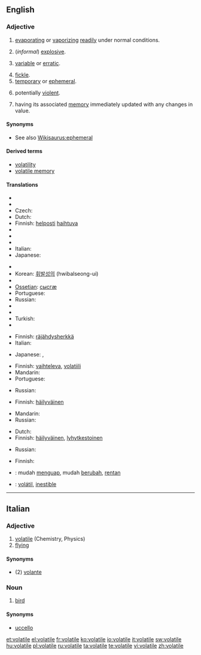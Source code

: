 ==English==
{{wikipedia}}

===Adjective===
{{infl|en|adjective}}

# {{physics}} [[evaporating]] or [[vaporizing]] [[readily]] under normal conditions.
# {{context|of a substance}} (''informal'') [[explosive]].
# {{context|of a price etc}} [[variable]] or [[erratic]].
# [[fickle]].
# [[temporary]] or [[ephemeral]].
# {{context|of a situation}} potentially [[violent]].
# {{computing|of a variable}} having its associated [[memory]] immediately updated with any changes in value.

====Synonyms====
* See also [[Wikisaurus:ephemeral]]

====Derived terms====
* [[volatility]]
* [[volatile memory]]

====Translations====
{{trans-top|evaporating or vaporizing readily under normal conditions}}
* {{trreq|Afrikaans}}
* {{trreq|Chinese}}
* Czech: {{t-|cs|prchavý|m}}
* Dutch: {{t-|nl|vluchtig}}
* Finnish: [[helposti]] [[haihtuva]]
* {{trreq|French}}
* {{trreq|German}}
* {{trreq|Hebrew}}
* Italian: {{t+|it|volatile}}
* Japanese: {{t|ja|揮発性|tr=kihatsusei|sc=Jpan}} {{qualifier|adnominal}}
{{trans-mid}}
* {{trreq|Javanese}}
* Korean: [[휘발성의]] (hwibalseong-ui)
* {{trreq|Norwegian}}
* [[Ossetian]]: [[сысгæ]]
* Portuguese: {{t+|pt|volátil}}
* Russian: {{t|ru|летучий|tr=letúčij|sc=Cyrl}}
* {{trreq|Spanish}}
* {{trreq|Thai}}
* Turkish: {{t|tr|uçucu}}
* {{trreq|Vietnamese}}
{{trans-bottom}}

{{trans-top|(informal) explosive}}
* Finnish: [[räjähdysherkkä]]
* Italian: {{t+|it|volatile}}
{{trans-mid}}
* Japanese: {{t|ja|発破|tr=happa|sc=Jpan}}, {{qualifier|formal}} {{t+|ja|爆弾|tr=bakudan|sc=Jpan}}
{{trans-bottom}}

{{trans-top|(of a price etc) variable or erratic}}
* Finnish: [[vaihteleva]], [[volatiili]]
* Mandarin: {{tø|cmn|動蕩不定的}}
* Portuguese: {{t|pt|instável}}
{{trans-mid}}
* Russian: {{t|ru|изменчивый|tr=izménčivyj|sc=Cyrl}}
{{trans-bottom}}

{{trans-top|fickle}}
* Finnish: [[häilyväinen]]
{{trans-mid}}
* Mandarin: {{tø|cmn|易變的}}
* Russian: {{t|ru|непостоянный|tr=nepostojánnyj|sc=Cyrl}}
{{trans-bottom}}

{{trans-top|temporary or ephemeral}}
* Dutch: {{t+|nl|tijdelijk}}
* Finnish: [[häilyväinen]], [[lyhytkestoinen]]
{{trans-mid}}
* Russian: {{t|ru|летучий|tr=letúčij|sc=Cyrl}}
{{trans-bottom}}

{{trans-top|(of a situation) potentially violent}}
* Finnish: {{t-|fi|epävakaa}}
{{trans-mid}}
{{trans-bottom}}

{{checktrans-top}}
* {{ttbc|Indonesian}}: mudah [[uap|menguap]], mudah [[ubah|berubah]], [[rentan]]
* {{ttbc|Spanish}}: [[volátil]], [[inestible]]
{{checktrans-bottom}}

----

==Italian==

===Adjective===
{{it-adj|volatil|e|i}}

# [[volatile#English|volatile]] (Chemistry, Physics)
# [[flying]]

====Synonyms====
* (2) [[volante]]

===Noun===
{{it-noun|volatil|m|e|i}}

# [[bird]]

====Synonyms====
* [[uccello]]

[[et:volatile]]
[[el:volatile]]
[[fr:volatile]]
[[ko:volatile]]
[[io:volatile]]
[[it:volatile]]
[[sw:volatile]]
[[hu:volatile]]
[[pl:volatile]]
[[ru:volatile]]
[[ta:volatile]]
[[te:volatile]]
[[vi:volatile]]
[[zh:volatile]]